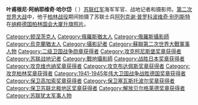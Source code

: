 {{Unreferenced|time=2020-08-21T06:14:22+00:00}}
'''叶甫根尼·阿纳耶维奇·哈尔岱'''（{{lang-ru|Евгений Ананьевич Халдей}}  {{bd|1917年|3月23日|1997年|10月6日}}）[[苏联红军|苏联红军]]海军军官、战地记者和摄影师。[[第二次世界大战|第二次世界大战]]中，他于[[柏林战役|柏林战役]]期间拍摄了苏联士兵[[阿列克谢·普罗科波维奇·别列斯特|阿列克谢·普罗科波维奇·别列斯特]]在[[纳粹德国|纳粹德国]][[柏林|柏林]][[国会大厦|国会大厦]][[在柏林國會大廈揚起紅旗|升旗照片]]。

[[Category:顿涅茨克人|Category:顿涅茨克人]]
[[Category:俄羅斯猶太人|Category:俄羅斯猶太人]]
[[Category:俄羅斯攝影師|Category:俄羅斯攝影師]]
[[Category:烏克蘭猶太人|Category:烏克蘭猶太人]]
[[Category:攝影記者|Category:攝影記者]]
[[Category:蘇聯第二次世界大戰軍事人物|Category:蘇聯第二次世界大戰軍事人物]]
[[Category:二级卫国战争勋章获得者|Category:二级卫国战争勋章获得者]]
[[Category:攻克柯尼斯堡奖章获得者|Category:攻克柯尼斯堡奖章获得者]]
[[Category:苏联战地记者|Category:苏联战地记者]]
[[Category:戰地攝影師|Category:戰地攝影師]]
[[Category:战胜日本奖章获得者|Category:战胜日本奖章获得者]]
[[Category:攻克维也纳奖章获得者|Category:攻克维也纳奖章获得者]]
[[Category:攻克布达佩斯奖章获得者|Category:攻克布达佩斯奖章获得者]]
[[Category:攻克柏林奖章获得者|Category:攻克柏林奖章获得者]]
[[Category:1941-1945年伟大卫国战争战胜德国奖章获得者|Category:1941-1945年伟大卫国战争战胜德国奖章获得者]]
[[Category:保卫高加索奖章获得者|Category:保卫高加索奖章获得者]]
[[Category:保卫塞瓦斯托波尔奖章获得者|Category:保卫塞瓦斯托波尔奖章获得者]]
[[Category:保卫苏联北极地区奖章获得者|Category:保卫苏联北极地区奖章获得者]]
[[Category:解放贝尔格莱德奖章获得者|Category:解放贝尔格莱德奖章获得者]]
[[Category:苏联犹太军事人物|Category:苏联犹太军事人物]]